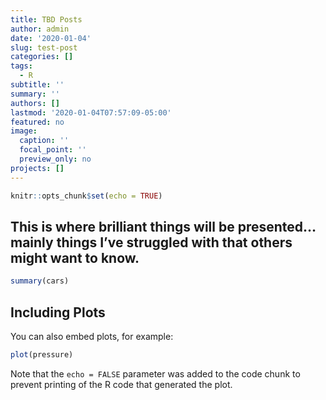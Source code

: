 ```yaml
---
title: TBD Posts
author: admin
date: '2020-01-04'
slug: test-post
categories: []
tags:
  - R
subtitle: ''
summary: ''
authors: []
lastmod: '2020-01-04T07:57:09-05:00'
featured: no
image:
  caption: ''
  focal_point: ''
  preview_only: no
projects: []
---
```

```r
knitr::opts_chunk$set(echo = TRUE)
```

## This is where brilliant things will be presented... mainly things I've struggled with that others might want to know. 

```r
summary(cars)
```

## Including Plots

You can also embed plots, for example:

```r
plot(pressure)
```

Note that the `echo = FALSE` parameter was added to the code chunk to prevent printing of the R code that generated the plot.
